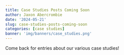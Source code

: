 ```yaml
---
title: Case Studies Posts Coming Soon
author: Jaxon Abercrombie
date: '2024-05-21'
slug: case-studies-posts-coming-soon
categories: [case studies]
banner: 'img/banners/case_studies.png'
---
```


Come back for entries about our various case studies!
